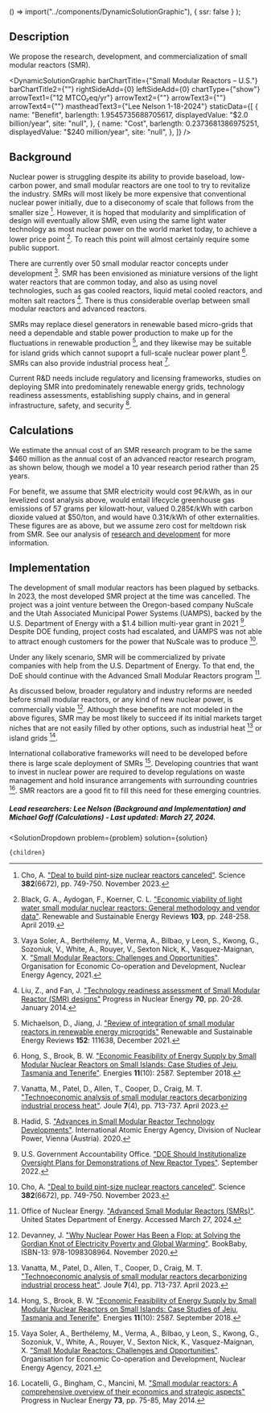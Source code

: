 
  () => import("../components/DynamicSolutionGraphic"),
  { ssr: false }
);


## Description
We propose the research, development, and commercialization of small modular reactors (SMR).

<DynamicSolutionGraphic
  barChartTitle={"Small Modular Reactors – U.S."}
  barChartTitle2={""}
  rightSideAdd={0}
  leftSideAdd={0}
  chartType={"show"}
  arrowText1={"12 MTCO₂eq/yr"}
  arrowText2={""}
  arrowText3={""}
  arrowText4={""}
  mastheadText3={"Lee Nelson 1-18-2024"}
 staticData={[
    {
     name: "Benefit",
      barlength: 1.9545735688705617,
      displayedValue: "$2.0 billion/year",
      site: "null",
    },
    {
      name: "Cost",
      barlength: 0.2373681386975251,
      displayedValue: "$240 million/year",
      site: "null",
    },
  ]}
/>

## Background

Nuclear power is struggling despite its ability to provide baseload, low-carbon power, and small modular reactors are one tool to try to revitalize the industry. SMRs will most likely be more expensive that conventional nuclear power initially, due to a diseconomy of scale that follows from the smaller size [^"8"]. However, it is hoped that modularity and simplification of design will eventually allow SMR, even using the same light water technology as most nuclear power on the world market today, to achieve a lower price point [^"10"]. To reach this point will almost certainly require some public support.

There are currently over 50 small modular reactor concepts under development [^"1"]. SMR has been envisioned as miniature versions of the light water reactors that are common today, and also as using novel technologies, such as gas cooled reactors, liquid metal cooled reactors, and molten salt reactors [^”4”]. There is thus considerable overlap between small modular reactors and advanced reactors.

SMRs may replace diesel generators in renewable based micro-grids that need a dependable and stable power production to make up for the fluctuations in renewable production [^"3"], and they likewise may be suitable for island grids which cannot supoprt a full-scale nuclear power plant [^"6"]. SMRs can also provide industrial process heat [^"7"].

Current R&D needs include regulatory and licensing frameworks, studies on deploying SMR into predominately renewable energy grids, technology readiness assessments, establishing supply chains, and in general infrastructure, safety, and security [^”5”].

## Calculations

We estimate the annual cost of an SMR research program to be the same $460 million as the annual cost of an advanced reactor research program, as shown below, though we model a 10 year research period rather than 25 years.

For benefit, we assume that SMR electricity would cost 9¢/kWh, as in our levelized cost analysis above, would entail lifecycle greenhouse gas emissions of 57 grams per kilowatt-hour, valued 0.285¢/kWh with carbon dioxide valued at $50/ton, and would have 0.31¢/kWh of other externalities. These figures are as above, but we assume zero cost for meltdown risk from SMR. See our analysis of [research and development](https://www.urbancruiseship.org/energy/energy_socioeconomics/rd) for more information.

## Implementation

The development of small modular reactors has been plagued by setbacks. In 2023, the most developed SMR project at the time was cancelled. The project was a joint venture between the Oregon-based company NuScale and the Utah Associated Municipal Power Systems (UAMPS), backed by the U.S. Department of Energy with a $1.4 billion multi-year grant in 2021 [^"12"]. Despite DOE funding, project costs had escalated, and UAMPS was not able to attract enough customers for the power that NuScale was to produce [^"8"].

Under any likely scenario, SMR will be commercialized by private companies with help from the U.S. Department of Energy. To that end, the DoE should continue with the Advanced Small Modular Reactors program [^"11"].

As discussed below, broader regulatory and industry reforms are needed before small modular reactors, or any kind of new nuclear power, is commercially viable [^"9"]. Although these benefits are not modeled in the above figures, SMR may be most likely to succeed if its initial markets target niches that are not easily filled by other options, such as industrial heat [^"7"] or island grids [^"6"].

International collaborative frameworks will need to be developed before there is large scale deployment of SMRs [^"1"]. Developing countries that want to invest in nuclear power are required to develop regulations on waste management and hold insurance arrangements with surrounding countries [^"2"]. SMR reactors are a good fit to fill this need for these emerging countries.

##### Lead researchers: Lee Nelson (Background and Implementation) and Michael Goff (Calculations) - Last updated: March 27, 2024.



[^"1"]: Vaya Soler, A., Berthélemy, M., Verma, A., Bilbao, y Leon, S., Kwong, G., Sozoniuk, V., White, A., Rouyer, V., Sexton Nick, K., Vasquez-Maignan, X. ["Small Modular Reactors: Challenges and Opportunities"](https://www.oecd-nea.org/jcms/pl_57979/small-modular-reactors-challenges-and-opportunities?details=true). Organisation for Economic Co-operation and Development, Nuclear Energy Agency, 2021.

[^"2"]: Locatelli, G., Bingham, C., Mancini, M. ["Small modular reactors: A comprehensive overview of their economics and strategic aspects"](https://doi.org/10.1016/j.pnucene.2014.01.010) Progress in Nuclear Energy **73**, pp. 75-85, May 2014.

[^"3"]: Michaelson, D., Jiang, J. ["Review of integration of small modular reactors in renewable energy microgrids"](https://doi.org/10.1016/j.rser.2021.111638) Renewable and Sustainable Energy Reviews **152**: 111638, December 2021.

[^”4”]: Liu, Z., and Fan, J. ["Technology readiness assessment of Small Modular Reactor (SMR) designs"](https://doi.org/10.1016/j.pnucene.2013.07.005) Progress in Nuclear Energy **70**, pp. 20-28. January 2014.

[^”5”]: Hadid, S. ["Advances in Small Modular Reactor Technology Developments"](https://inis.iaea.org/search/search.aspx?orig_q=RN:51105613). International Atomic Energy Agency, Division of Nuclear Power, Vienna (Austria). 2020.

[^"6"]: Hong, S., Brook, B. W. ["Economic Feasibility of Energy Supply by Small Modular Nuclear Reactors on Small Islands: Case Studies of Jeju, Tasmania and Tenerife"](https://www.mdpi.com/1996-1073/11/10/2587). Energies **11**(10): 2587. September 2018.

[^"7"]: Vanatta, M., Patel, D., Allen, T., Cooper, D., Craig, M. T. ["Technoeconomic analysis of small modular reactors decarbonizing industrial process heat"](https://www.sciencedirect.com/science/article/abs/pii/S2542435123001216?dgcid=author). Joule **7**(4), pp. 713-737. April 2023.

[^"8"]: Cho, A. ["Deal to build pint-size nuclear reactors canceled"](https://www.science.org/content/article/deal-build-pint-size-nuclear-reactors-canceled). Science **382**(6672), pp. 749-750. November 2023.

[^"9"]: Devanney, J. ["Why Nuclear Power Has Been a Flop: at Solving the Gordian Knot of Electricity Poverty and Global Warming"](https://gordianknotbook.com/). BookBaby, ISBN-13: 978-1098308964. November 2020.

[^"10"]: Black, G. A., Aydogan, F., Koerner, C. L. ["Economic viability of light water small modular nuclear reactors: General methodology and vendor data"](https://www.sciencedirect.com/science/article/abs/pii/S1364032118308372). Renewable and Sustainable Energy Reviews **103**, pp. 248-258. April 2019.

[^"11"]: Office of Nuclear Energy. ["Advanced Small Modular Reactors (SMRs)"](https://www.energy.gov/ne/advanced-small-modular-reactors-smrs). United States Department of Energy. Accessed March 27, 2024.

[^"12"]: U.S. Government Accountability Office. ["DOE Should Institutionalize Oversight Plans for Demonstrations of New Reactor Types"](https://www.gao.gov/products/gao-22-105394). September 2022.



  <SolutionDropdown 
    problem={problem} 
    solution={solution}
  >
    {children}
  </SolutionDropdown>